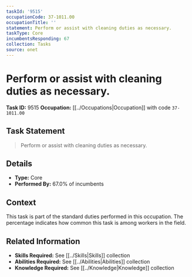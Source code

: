 ```yaml
---
taskId: '9515'
occupationCode: 37-1011.00
occupationTitle: ''
statement: Perform or assist with cleaning duties as necessary.
taskType: Core
incumbentsResponding: 67
collection: Tasks
source: onet
---
```

# Perform or assist with cleaning duties as necessary.

**Task ID:** 9515
**Occupation:** [[../Occupations|Occupation]] with code `37-1011.00`

## Task Statement

> Perform or assist with cleaning duties as necessary.

## Details

- **Type:** Core
- **Performed By:** 67.0% of incumbents

## Context

This task is part of the standard duties performed in this occupation. The percentage indicates how common this task is among workers in the field.

## Related Information

- **Skills Required:** See [[../Skills|Skills]] collection
- **Abilities Required:** See [[../Abilities|Abilities]] collection
- **Knowledge Required:** See [[../Knowledge|Knowledge]] collection
